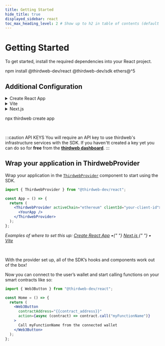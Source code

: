 ```yaml
---
title: Getting Started
hide_title: true
displayed_sidebar: react
toc_max_heading_level: 2 # Show up to h2 in table of contents (default is up to h3)
---
```



# Getting Started

To get started, install the required dependencies into your React project.

<Tabs>
<TabItem value="existing" label="Existing Projects">

<CodeBlock language="bash">
  npm install @thirdweb-dev/react @thirdweb-dev/sdk ethers@^5
</CodeBlock>

<br />

## Additional Configuration

<details>
  <summary>
    Create React App
</summary>
<div>

Add below packages as dependencies in your package.json

```json
{
  ...
  "dependencies": {
    ...
    // highlight-start
    "url": "latest",
    "http": "npm:http-browserify",
    "https": "npm:https-browserify",
    "zlib": "npm:browserify-zlib",
    "http-browserify": "latest",
    "https-browserify": "latest",
    "browserify-zlib": "latest",
    "assert": "^2.0.0",
    "stream": "^0.0.2"
    // highlight-end
  }
}
```

Install them from NPM using the following command

<Tabs>
  <TabItem value="npm" label="npm">
    <CodeBlock language="bash">npm install</CodeBlock>
  </TabItem>
  <TabItem value="yarn" label="yarn">
    <CodeBlock language="bash">yarn</CodeBlock>
  </TabItem>
  <TabItem value="pnpm" label="pnpm">
    <CodeBlock language="bash">pnpm install</CodeBlock>
  </TabItem>
</Tabs>

To ignore the sourcemap warnings, create a `.env` file with the following in your root directory:

```text
GENERATE_SOURCEMAP=false
```

</div>
</details>

<details>
  <summary>
   Vite
   </summary>
    <div>

Install the vite plugins

<Tabs>
  <TabItem value="npm" label="npm">
    <CodeBlock language="bash">
      npm i @vitejs/plugin-react vite-plugin-node-polyfills -D
    </CodeBlock>
  </TabItem>
  <TabItem value="yarn" label="yarn">
    <CodeBlock language="bash">
      yarn add @vitejs/plugin-react vite-plugin-node-polyfills -D
    </CodeBlock>
  </TabItem>
  <TabItem value="pnpm" label="pnpm">
    <CodeBlock language="bash">
      pnpm add @vitejs/plugin-react vite-plugin-node-polyfills -D
    </CodeBlock>
  </TabItem>
</Tabs>

In the `vite.config.js` file, add the following configuration:

```js
import react from "@vitejs/plugin-react";
import { defineConfig } from "vite";
import { nodePolyfills } from "vite-plugin-node-polyfills";

// https://vitejs.dev/config/
export default defineConfig({
  plugins: [react(), nodePolyfills()],
  define: {
    "process.env": {},
  },
});
```

</div>
</details>

<details>
  <summary>
   Next.js
   </summary>
    <div>

### Pages Router

No additional configuration is required if you are using the [pages router](https://nextjs.org/docs/pages)

<br />

### App Router

If you are using the new [app router](https://nextjs.org/docs/app), and If you import a component such as `ThirdwebProvider` in a server component, Next.js will throw an error saying that the component is not marked with `"use client"` directive.

You will need to create an alias for the that component in a separate file with `"use client"` directive on top (before all the imports) and import that instead of using the the component directly from `@thirdweb-dev/react` in server components.

#### Example

```tsx
"use client";

export { ThirdwebProvider } from "@thirdweb-dev/react";

// app/components/ThirdwebProvider.tsx
```

```tsx
import { ThirdwebProvider } from "./components/ThirdwebProvider";

export default function Home() {
  return <ThirdwebProvider> ... </ThirdwebProvider>;
}

// app/page.tsx
```

</div>
</details>

</TabItem>
<TabItem value="new" label="New Projects">

<CodeBlock language="bash">npx thirdweb create app</CodeBlock>

</TabItem>
</Tabs>

<br />

:::caution API KEYS
You will require an API key to use thirdweb's infrastructure services with the SDK. If you haven'tt created a key yet you can do so for **free** from the [**thirdweb dashboard**](https://thirdweb.com/create-api-key).
:::

## Wrap your application in ThirdwebProvider

Wrap your application in the [`ThirdwebProvider`](/react/react.thirdwebprovider) component to start using the SDK.

```jsx
import { ThirdwebProvider } from "@thirdweb-dev/react";

const App = () => {
  return (
    <ThirdwebProvider activeChain="ethereum" clientId="your-client-id">
      <YourApp />
    </ThirdwebProvider>
  );
};
```

<p style={{ opacity: 0.8, marginTop: -8 }}>
  <i>
    Examples of where to set this up: <a href="#cra">Create React App</a> •{" "}
    <a href="https://github.com/thirdweb-example/next-javascript-starter/blob/main/pages/_app.js">
      Next.js
    </a>{" "}
    • <a href="#vite">Vite</a>
  </i>
</p>

<br />

With the provider set up, all of the SDK&rsquo;s hooks and components work out of the box!

Now you can connect to the user&rsquo;s wallet and start calling functions on your smart contracts like so:

```jsx
import { Web3Button } from "@thirdweb-dev/react";

const Home = () => {
  return (
    <Web3Button
      contractAddress="{{contract_address}}"
      action={async (contract) => contract.call("myFunctionName")}
    >
      Call myFunctionName from the connected wallet
    </Web3Button>
  );
};
```
